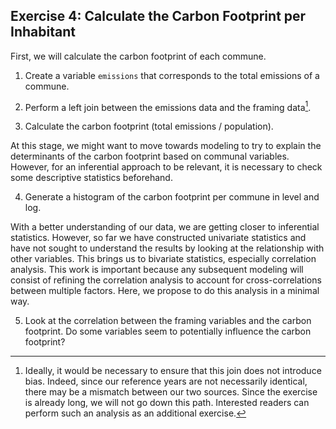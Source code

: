 ::: {.exercise}
## Exercise 4: Calculate the Carbon Footprint per Inhabitant

First, we will calculate the carbon footprint of each commune.

1. Create a variable `emissions` that corresponds to the total emissions of a commune.

2. Perform a left join between the emissions data and the framing data[^notebiais].

3. Calculate the carbon footprint (total emissions / population).

At this stage, we might want to move towards modeling to try to explain the determinants of the carbon footprint based on communal variables. However, for an inferential approach to be relevant, it is necessary to check some descriptive statistics beforehand.

4. Generate a histogram of the carbon footprint per commune in level and log.

With a better understanding of our data, we are getting closer to inferential statistics. However, so far we have constructed univariate statistics and have not sought to understand the results by looking at the relationship with other variables. This brings us to bivariate statistics, especially correlation analysis. This work is important because any subsequent modeling will consist of refining the correlation analysis to account for cross-correlations between multiple factors. Here, we propose to do this analysis in a minimal way.

5. Look at the correlation between the framing variables and the carbon footprint. Do some variables seem to potentially influence the carbon footprint?

:::

[^notebiais]: Ideally, it would be necessary to ensure that this join does not introduce bias. Indeed, since our reference years are not necessarily identical, there may be a mismatch between our two sources. Since the exercise is already long, we will not go down this path. Interested readers can perform such an analysis as an additional exercise.
